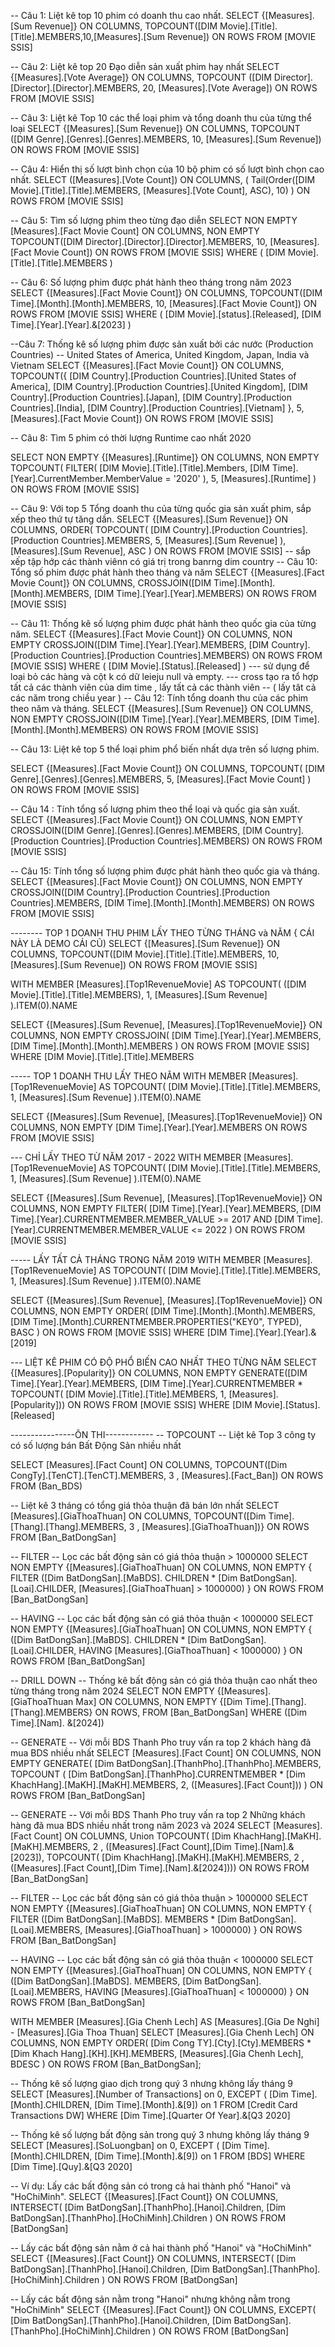 ﻿-- Câu 1: Liệt kê top 10 phim có doanh thu cao nhất.
SELECT
  {[Measures].[Sum Revenue]} ON COLUMNS,
  TOPCOUNT([DIM Movie].[Title].[Title].MEMBERS,10,[Measures].[Sum Revenue]) ON ROWS
FROM [MOVIE SSIS]

-- Câu 2: Liệt kê top 20 Đạo diễn sản xuất phim hay nhất 
SELECT
  {[Measures].[Vote Average]} ON COLUMNS,
  TOPCOUNT ([DIM Director].[Director].[Director].MEMBERS, 20, [Measures].[Vote Average]) ON ROWS
FROM [MOVIE SSIS]

-- Câu 3: Liệt kê Top 10 các thể loại phim và tổng doanh thu của từng thể loại
SELECT
  {[Measures].[Sum Revenue]} ON COLUMNS,
  TOPCOUNT ([DIM Genre].[Genres].[Genres].MEMBERS, 10, [Measures].[Sum Revenue]) ON ROWS
FROM [MOVIE SSIS]

-- Câu 4: Hiển thị số lượt bình chọn của 10 bộ phim có số lượt bình chọn cao nhất.
SELECT
  ([Measures].[Vote Count]) ON COLUMNS,
  ( Tail(Order([DIM Movie].[Title].[Title].MEMBERS, [Measures].[Vote Count], ASC), 10) ) ON ROWS
FROM [MOVIE SSIS]

-- Câu 5: Tìm số lượng phim theo từng đạo diễn
SELECT 
    NON EMPTY [Measures].[Fact Movie Count] ON COLUMNS,
    NON EMPTY TOPCOUNT([DIM Director].[Director].[Director].MEMBERS, 10, [Measures].[Fact Movie Count]) ON ROWS
FROM [MOVIE SSIS]
WHERE (
    [DIM Movie].[Title].[Title].MEMBERS
)

-- Câu 6: Số lượng phim được phát hành theo tháng trong năm 2023
SELECT
  {[Measures].[Fact Movie Count]} ON COLUMNS,
  TOPCOUNT([DIM Time].[Month].[Month].MEMBERS, 10, [Measures].[Fact Movie Count]) ON ROWS
FROM [MOVIE SSIS]
WHERE (
  [DIM Movie].[status].[Released],
  [DIM Time].[Year].[Year].&[2023]
)

--Câu 7: Thống kê số lượng phim được sản xuất bởi các nước (Production Countries) 
-- United States of America, United Kingdom, Japan, India và Vietnam
SELECT
  {[Measures].[Fact Movie Count]} ON COLUMNS,
  TOPCOUNT({
    [DIM Country].[Production Countries].[United States of America],
    [DIM Country].[Production Countries].[United Kingdom],
    [DIM Country].[Production Countries].[Japan],
    [DIM Country].[Production Countries].[India],
    [DIM Country].[Production Countries].[Vietnam]
  }, 5, [Measures].[Fact Movie Count]) ON ROWS
FROM [MOVIE SSIS]


-- Câu 8: Tìm 5 phim có thời lượng Runtime cao nhất 2020

SELECT 
    NON EMPTY {[Measures].[Runtime]} ON COLUMNS,
    NON EMPTY TOPCOUNT(
        FILTER(
            [DIM Movie].[Title].[Title].Members,
            [DIM Time].[Year].CurrentMember.MemberValue = '2020'
        ),
        5,
        [Measures].[Runtime]
    ) ON ROWS
FROM [MOVIE SSIS]

-- Câu 9: Với top 5 Tổng doanh thu của từng quốc gia sản xuất phim, sắp xếp theo thứ tự tăng dần.
SELECT
  {[Measures].[Sum Revenue]} ON COLUMNS,
  ORDER(
    TOPCOUNT(
      [DIM Country].[Production Countries].[Production Countries].MEMBERS,
      5,
      [Measures].[Sum Revenue]
    ),
    [Measures].[Sum Revenue],
    ASC
  ) ON ROWS
FROM [MOVIE SSIS]
-- sắp xếp tập hớp các thành viênn có giá trị trong banrng dim country
-- Câu 10: Tổng số phim được phát hành theo tháng và năm
SELECT
  {[Measures].[Fact Movie Count]} ON COLUMNS,
  CROSSJOIN([DIM Time].[Month].[Month].MEMBERS, [DIM Time].[Year].[Year].MEMBERS) ON ROWS
FROM [MOVIE SSIS]

-- Câu 11: Thống kê số lượng phim được phát hành theo quốc gia của từng năm.
SELECT
{[Measures].[Fact Movie Count]} ON COLUMNS,
NON EMPTY CROSSJOIN([DIM Time].[Year].[Year].MEMBERS, [DIM Country].[Production Countries].[Production Countries].MEMBERS) ON ROWS
FROM [MOVIE SSIS]
WHERE (
[DIM Movie].[Status].[Released]
)
--- sử dụng để loại bỏ các hàng và cột k có dữ leieju null và empty.
--- cross tạo ra tổ hợp tất cả các thành viên của dim time , lấy tất cả các thành viên 
-- ( lấy tât cả các năm  trong chiều year )
-- Câu 12: Tính tổng doanh thu của các phim theo năm và tháng.
SELECT
{[Measures].[Sum Revenue]} ON COLUMNS,
NON EMPTY CROSSJOIN([DIM Time].[Year].[Year].MEMBERS, [DIM Time].[Month].[Month].MEMBERS) ON ROWS
FROM [MOVIE SSIS]

-- Câu 13: Liệt kê top 5 thể loại phim phổ biến nhất dựa trên số lượng phim.

SELECT
  {[Measures].[Fact Movie Count]} ON COLUMNS,
  TOPCOUNT(
    [DIM Genre].[Genres].[Genres].MEMBERS,
    5,
    [Measures].[Fact Movie Count]
  ) ON ROWS
FROM [MOVIE SSIS]

-- Câu 14 : Tính tổng số lượng phim theo thể loại và quốc gia sản xuất.
SELECT
{[Measures].[Fact Movie Count]} ON COLUMNS,
NON EMPTY CROSSJOIN([DIM Genre].[Genres].[Genres].MEMBERS, [DIM Country].[Production Countries].[Production Countries].MEMBERS) ON ROWS
FROM [MOVIE SSIS]

-- Câu 15: Tính tổng số lượng phim được phát hành theo quốc gia và tháng.
SELECT
{[Measures].[Fact Movie Count]} ON COLUMNS,
NON EMPTY CROSSJOIN([DIM Country].[Production Countries].[Production Countries].MEMBERS, [DIM Time].[Month].[Month].MEMBERS) ON ROWS
FROM [MOVIE SSIS]

-------- TOP 1 DOANH THU PHIM LẤY THEO TỪNG THÁNG và NĂM { CÁI NÀY LÀ DEMO CÁI CŨ)
SELECT
  {[Measures].[Sum Revenue]} ON COLUMNS,
  TOPCOUNT([DIM Movie].[Title].[Title].MEMBERS, 10, [Measures].[Sum Revenue]) ON ROWS
FROM [MOVIE SSIS]

WITH 
  MEMBER [Measures].[Top1RevenueMovie] AS 
    TOPCOUNT(
      ([DIM Movie].[Title].[Title].MEMBERS), 
      1, 
      [Measures].[Sum Revenue]
    ).ITEM(0).NAME

SELECT
  {[Measures].[Sum Revenue], [Measures].[Top1RevenueMovie]} ON COLUMNS,
  NON EMPTY
  CROSSJOIN(
    [DIM Time].[Year].[Year].MEMBERS,
    [DIM Time].[Month].[Month].MEMBERS
  ) ON ROWS
FROM [MOVIE SSIS]
WHERE 
  [DIM Movie].[Title].[Title].MEMBERS

  ----- TOP 1 DOANH THU LẤY THEO NĂM 
WITH 
  MEMBER [Measures].[Top1RevenueMovie] AS 
    TOPCOUNT(
      [DIM Movie].[Title].[Title].MEMBERS, 
      1, 
      [Measures].[Sum Revenue]
    ).ITEM(0).NAME

SELECT
  {[Measures].[Sum Revenue], [Measures].[Top1RevenueMovie]} ON COLUMNS,
  NON EMPTY
  [DIM Time].[Year].[Year].MEMBERS ON ROWS
FROM [MOVIE SSIS]


--- CHỈ LẤY THEO TỪ NĂM 2017 - 2022
WITH 
  MEMBER [Measures].[Top1RevenueMovie] AS 
    TOPCOUNT(
      [DIM Movie].[Title].[Title].MEMBERS, 
      1, 
      [Measures].[Sum Revenue]
    ).ITEM(0).NAME

SELECT
  {[Measures].[Sum Revenue], [Measures].[Top1RevenueMovie]} ON COLUMNS,
  NON EMPTY
  FILTER(
    [DIM Time].[Year].[Year].MEMBERS,
    [DIM Time].[Year].CURRENTMEMBER.MEMBER_VALUE >= 2017 AND [DIM Time].[Year].CURRENTMEMBER.MEMBER_VALUE <= 2022
  ) ON ROWS
FROM [MOVIE SSIS]


----- LẤY TẤT CẢ THÁNG TRONG NĂM 2019 
WITH 
  MEMBER [Measures].[Top1RevenueMovie] AS 
    TOPCOUNT(
      [DIM Movie].[Title].[Title].MEMBERS, 
      1, 
      [Measures].[Sum Revenue]
    ).ITEM(0).NAME

SELECT
  {[Measures].[Sum Revenue], [Measures].[Top1RevenueMovie]} ON COLUMNS,
  NON EMPTY
  ORDER(
    [DIM Time].[Month].[Month].MEMBERS,
    [DIM Time].[Month].CURRENTMEMBER.PROPERTIES("KEY0", TYPED),
    BASC
  ) ON ROWS
FROM [MOVIE SSIS]
WHERE 
  [DIM Time].[Year].[Year].&[2019]

 

 --- LIỆT KÊ PHIM CÓ ĐỘ PHỔ BIẾN CAO NHẤT THEO TỪNG NĂM 
SELECT
  {[Measures].[Popularity]} ON COLUMNS,
  NON EMPTY
  GENERATE([DIM Time].[Year].[Year].MEMBERS,
  [DIM Time].[Year].CURRENTMEMBER * TOPCOUNT(
				[DIM Movie].[Title].[Title].MEMBERS, 1,
				[Measures].[Popularity]))  ON ROWS
FROM [MOVIE SSIS]
WHERE 
  [DIM Movie].[Status].[Released]



  ----------------ÔN THI------------
 -- TOPCOUNT
 -- Liệt kê Top 3 công ty có số lượng bán Bất Động Sản nhiều nhất

 SELECT [Measures].[Fact Count] ON COLUMNS,
   TOPCOUNT([Dim CongTy].[TenCT].[TenCT].MEMBERS, 3 , [Measures].[Fact_Ban]) ON ROWS 
 FROM (Ban_BDS)


 -- Liệt kê 3 tháng có tổng giá thỏa thuận đã bán lớn nhất
  SELECT [Measures].[GiaThoaThuan] ON COLUMNS,
    TOPCOUNT([Dim Time].[Thang].[Thang].MEMBERS, 3 , [Measures].[GiaThoaThuan])} ON ROWS 
 FROM [Ban_BatDongSan]

-- FILTER 
-- Lọc các bất động sản có giá thỏa thuận > 1000000
SELECT NON EMPTY {[Measures].[GiaThoaThuan] ON COLUMNS,
  NON EMPTY { FILTER ([Dim BatDongSan].[MaBDS]. CHILDREN * [Dim BatDongSan].[Loai].CHILDER,
  [Measures].[GiaThoaThuan] > 1000000) } ON ROWS
FROM [Ban_BatDongSan]

-- HAVING
-- Lọc các bất động sản có giá thỏa thuận < 1000000
SELECT NON EMPTY {[Measures].[GiaThoaThuan] ON COLUMNS,
  NON EMPTY { ([Dim BatDongSan].[MaBDS]. CHILDREN * [Dim BatDongSan].[Loai].CHILDER,
  HAVING [Measures].[GiaThoaThuan] < 1000000) } ON ROWS
FROM [Ban_BatDongSan]


-- DRILL DOWN 
-- Thống kê bất động sản có giá thỏa thuận cao nhất theo từng tháng trong năm 2024
SELECT NON EMPTY {[Measures].[GiaThoaThuan Max] ON COLUMNS,
   NON EMPTY {[Dim Time].[Thang].[Thang].MEMBERS} ON ROWS,
FROM [Ban_BatDongSan]
WHERE ([Dim Time].[Nam]. &[2024])

-- GENERATE
-- Với mỗi BDS Thanh Pho truy vấn ra top 2 khách hàng đã mua BDS nhiều nhất 
SELECT [Measures].[Fact Count] ON COLUMNS,
  NON EMPTY GENERATE(
            [Dim BatDongSan].[ThanhPho].[ThanhPho].MEMBERS,
			TOPCOUNT ( [Dim BatDongSan].[ThanhPho].CURRENTMEMBER * [Dim KhachHang].[MaKH].[MaKH].MEMBERS, 2, 
			([Measures].[Fact Count])) ) ON ROWS
FROM [Ban_BatDongSan]


-- GENERATE
-- Với mỗi BDS Thanh Pho truy vấn ra top 2 Những khách hàng đã mua BDS nhiều nhất trong năm 2023 và 2024
SELECT [Measures].[Fact Count] ON COLUMNS,
  Union  TOPCOUNT(
            [Dim KhachHang].[MaKH].[MaKH].MEMBERS, 2 ,
			([Measures].[Fact Count],[Dim Time].[Nam].&[2023]),
		  TOPCOUNT(
            [Dim KhachHang].[MaKH].[MaKH].MEMBERS, 2 ,
			([Measures].[Fact Count],[Dim Time].[Nam].&[2024]))) ON ROWS 
FROM [Ban_BatDongSan]





-- FILTER 
-- Lọc các bất động sản có giá thỏa thuận > 1000000
SELECT NON EMPTY {[Measures].[GiaThoaThuan] ON COLUMNS,
  NON EMPTY { FILTER ([Dim BatDongSan].[MaBDS]. MEMBERS * [Dim BatDongSan].[Loai].MEMBERS,
  [Measures].[GiaThoaThuan] > 1000000) } ON ROWS
FROM [Ban_BatDongSan]


-- HAVING
-- Lọc các bất động sản có giá thỏa thuận < 1000000
SELECT NON EMPTY {[Measures].[GiaThoaThuan] ON COLUMNS,
  NON EMPTY { ([Dim BatDongSan].[MaBDS]. MEMBERS, [Dim BatDongSan].[Loai].MEMBERS,
  HAVING [Measures].[GiaThoaThuan] < 1000000) } ON ROWS
FROM [Ban_BatDongSan]

WITH MEMBER [Measures].[Gia Chenh Lech] AS 
  [Measures].[Gia De Nghi] - [Measures].[Gia Thoa Thuan]
SELECT [Measures].[Gia Chenh Lech] ON COLUMNS,
NON EMPTY ORDER(
  [Dim Cong TY].[Cty].[Cty].MEMBERS * 
  [Dim Khach Hang].[KH].[KH].MEMBERS,
  [Measures].[Gia Chenh Lech],
  BDESC
) ON ROWS
FROM [Ban_BatDongSan];



-- Thống kê số lượng giao dịch trong quý 3 nhưng không lấy tháng 9 
SELECT 
     [Measures].[Number of Transactions] on 0,
			EXCEPT	(
					[Dim Time].[Month].CHILDREN,
					[Dim Time].[Month].&[9]) on 1
	FROM [Credit Card Transactions DW]
	WHERE [Dim Time].[Quarter Of Year].&[Q3 2020]


-- Thống kê số lượng bất động sản trong quý 3 nhưng không lấy tháng 9 
SELECT 
     [Measures].[SoLuongban] on 0,
			EXCEPT	(
					[Dim Time].[Month].CHILDREN,
					[Dim Time].[Month].&[9]) on 1
	FROM [BDS]
	WHERE [Dim Time].[Quy].&[Q3 2020]

-- Ví dụ: Lấy các bất động sản có trong cả hai thành phố "Hanoi" và "HoChiMinh".
SELECT 
  {[Measures].[Fact Count]} ON COLUMNS,
  INTERSECT(
    [Dim BatDongSan].[ThanhPho].[Hanoi].Children,
    [Dim BatDongSan].[ThanhPho].[HoChiMinh].Children
  ) ON ROWS
FROM [BatDongSan]


-- Lấy các bất động sản nằm ở cả hai thành phố "Hanoi" và "HoChiMinh"
SELECT 
  {[Measures].[Fact Count]} ON COLUMNS,
  INTERSECT(
    [Dim BatDongSan].[ThanhPho].[Hanoi].Children,
    [Dim BatDongSan].[ThanhPho].[HoChiMinh].Children
  ) ON ROWS
FROM [BatDongSan]

-- Lấy các bất động sản nằm trong "Hanoi" nhưng không nằm trong "HoChiMinh"
SELECT 
  {[Measures].[Fact Count]} ON COLUMNS,
  EXCEPT(
    [Dim BatDongSan].[ThanhPho].[Hanoi].Children,
    [Dim BatDongSan].[ThanhPho].[HoChiMinh].Children
  ) ON ROWS
FROM [BatDongSan]

